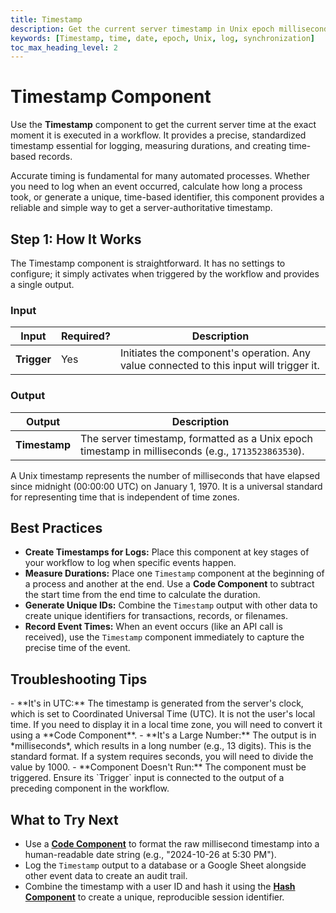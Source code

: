 ```yaml
---
title: Timestamp
description: Get the current server timestamp in Unix epoch milliseconds for logging, tracking, and time synchronization.
keywords: [Timestamp, time, date, epoch, Unix, log, synchronization]
toc_max_heading_level: 2
---
```


# Timestamp Component

Use the **Timestamp** component to get the current server time at the exact moment it is executed in a workflow. It provides a precise, standardized timestamp essential for logging, measuring durations, and creating time-based records.

<InfoCallout title="Why this matters">
Accurate timing is fundamental for many automated processes. Whether you need to log when an event occurred, calculate how long a process took, or generate a unique, time-based identifier, this component provides a reliable and simple way to get a server-authoritative timestamp.
</InfoCallout>

<Arcade src="https://demo.arcade.software/mTvAvyGNFG0qRlPddWTr?embed&embed_mobile=tab&embed_desktop=inline&show_copy_link=true" title="Timestamp | SmythOS"/>

<Spacer size="md" />

## Step 1: How It Works

The Timestamp component is straightforward. It has no settings to configure; it simply activates when triggered by the workflow and provides a single output.

### Input
| Input     | Required?                   | Description                                                                 |
|-----------|-----------------------------|-----------------------------------------------------------------------------|
| **Trigger** | <Badge type="required">Yes</Badge> | Initiates the component's operation. Any value connected to this input will trigger it. |

### Output
| Output      | Description                                                                                             |
|-------------|---------------------------------------------------------------------------------------------------------|
| **Timestamp** | The server timestamp, formatted as a Unix epoch timestamp in milliseconds (e.g., `1713523863530`).       |

<TipCallout title="What is a Unix Timestamp?">
A Unix timestamp represents the number of milliseconds that have elapsed since midnight (00:00:00 UTC) on January 1, 1970. It is a universal standard for representing time that is independent of time zones.
</TipCallout>

<Spacer size="md" />

## Best Practices

- **Create Timestamps for Logs:** Place this component at key stages of your workflow to log when specific events happen.
- **Measure Durations:** Place one `Timestamp` component at the beginning of a process and another at the end. Use a **Code Component** to subtract the start time from the end time to calculate the duration.
- **Generate Unique IDs:** Combine the `Timestamp` output with other data to create unique identifiers for transactions, records, or filenames.
- **Record Event Times:** When an event occurs (like an API call is received), use the `Timestamp` component immediately to capture the precise time of the event.

<Spacer size="md" />

## Troubleshooting Tips

<InfoCallout title="If your timestamp seems incorrect...">
- **It's in UTC:** The timestamp is generated from the server's clock, which is set to Coordinated Universal Time (UTC). It is not the user's local time. If you need to display it in a local time zone, you will need to convert it using a **Code Component**.
- **It's a Large Number:** The output is in *milliseconds*, which results in a long number (e.g., 13 digits). This is the standard format. If a system requires seconds, you will need to divide the value by 1000.
- **Component Doesn't Run:** The component must be triggered. Ensure its `Trigger` input is connected to the output of a preceding component in the workflow.
</InfoCallout>

<Spacer size="md" />

## What to Try Next

- Use a **[Code Component](/docs/agent-studio/components/advanced/code)** to format the raw millisecond timestamp into a human-readable date string (e.g., "2024-10-26 at 5:30 PM").
- Log the `Timestamp` output to a database or a Google Sheet alongside other event data to create an audit trail.
- Combine the timestamp with a user ID and hash it using the **[Hash Component](/docs/agent-studio/components/crypto/hash)** to create a unique, reproducible session identifier.
